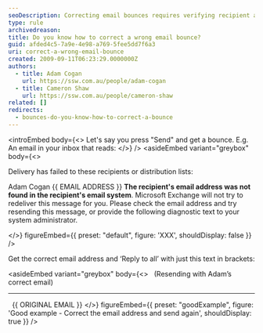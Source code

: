 ```yaml
---
seoDescription: Correcting email bounces requires verifying recipient addresses and resending messages with accurate information to ensure successful delivery.
type: rule
archivedreason:
title: Do you know how to correct a wrong email bounce?
guid: afded4c5-7a9e-4e98-a769-5fee5dd7f6a3
uri: correct-a-wrong-email-bounce
created: 2009-09-11T06:23:29.0000000Z
authors:
  - title: Adam Cogan
    url: https://ssw.com.au/people/adam-cogan
  - title: Cameron Shaw
    url: https://ssw.com.au/people/cameron-shaw
related: []
redirects:
  - bounces-do-you-know-how-to-correct-a-bounce
---
```


<introEmbed
  body={<>
Let's say you press "Send" and get a bounce. E.g. An email in your inbox that reads:
  </>}
/>
<asideEmbed
  variant="greybox"
  body={<>
    
Delivery has failed to these recipients or distribution lists:

Adam Cogan &#123;&#123; EMAIL ADDRESS &#125;&#125;
**The recipient's email address was not found in the recipient's email system**. Microsoft Exchange will not try to redeliver this message for you. Please check the email address and try resending this message, or provide the following diagnostic text to your system administrator.

  </>}
  figureEmbed={{
    preset: "default",
    figure: 'XXX',
    shouldDisplay: false
  }}
/>

Get the correct email address and ‘Reply to all’ with just this text in brackets:

<asideEmbed
  variant="greybox"
  body={<>
      (Resending with Adam’s correct email)

---------------------------------
  &#123;&#123; ORIGINAL EMAIL &#125;&#125;
  </>}
  figureEmbed={{
    preset: "goodExample",
    figure: 'Good example - Correct the email address and send again',
    shouldDisplay: true
  }}
/>